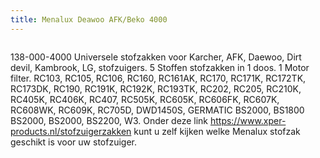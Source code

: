 ```yaml
---
title: Menalux Deawoo AFK/Beko 4000
---
```



<Image src={imageProduct} width={imageProduct.width} alt="" />


138-000-4000
Universele stofzakken voor Karcher, AFK, Daewoo, Dirt devil, Kambrook, LG, stofzuigers.
5 Stoffen stofzakken in 1 doos.
1 Motor filter.
RC103, RC105, RC106, RC160, RC161AK, RC170, RC171K, RC172TK, RC173DK, RC190, RC191K, RC192K, RC193TK, RC202, RC205, RC210K, RC405K, RC406K, RC407, RC505K, RC605K, RC606FK, RC607K, RC608WK, RC609K, RC705D,
DWD1450S, GERMATIC BS2000, BS1800 BS2000, BS2000, BS2200, W3.
Onder deze link <a href="https://www.xper-products.nl/stofzuigerzakken">https://www.xper-products.nl/stofzuigerzakken</a> kunt u zelf kijken welke Menalux stofzak geschikt is voor uw stofzuiger.
